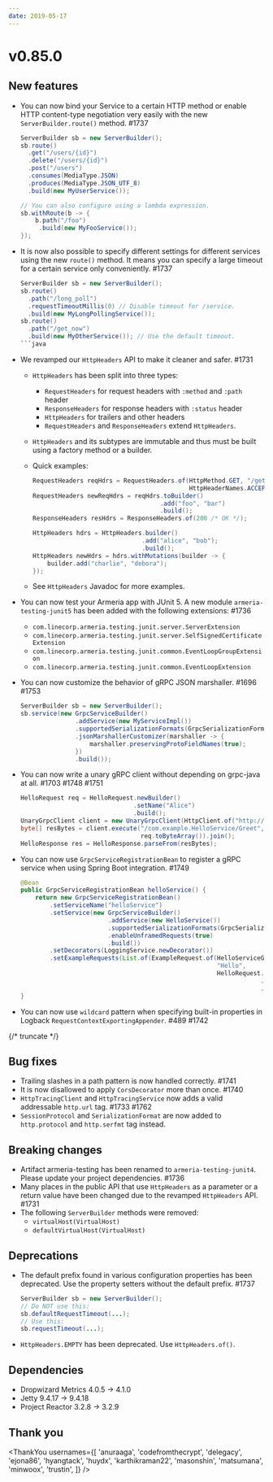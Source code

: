 ```yaml
---
date: 2019-05-17
---
```


# v0.85.0

## New features

- You can now bind your Service to a certain HTTP method or enable HTTP content-type negotiation very easily with the new `ServerBuilder.route()` method. #1737

  ```java
  ServerBuilder sb = new ServerBuilder();
  sb.route()
    .get("/users/{id}")
    .delete("/users/{id}")
    .post("/users")
    .consumes(MediaType.JSON)
    .produces(MediaType.JSON_UTF_8)
    .build(new MyUserService());

  // You can also configure using a lambda expression.
  sb.withRoute(b -> {
      b.path("/foo")
       .build(new MyFooService());
  });
  ```

- It is now also possible to specify different settings for different services using the new `route()` method. It means you can specify a large timeout for a certain service only conveniently. #1737

  ````java
  ServerBuilder sb = new ServerBuilder();
  sb.route()
    .path("/long_poll")
    .requestTimeoutMillis(0) // Disable timeout for /service.
    .build(new MyLongPollingService());
  sb.route()
    .path("/get_now")
    .build(new MyOtherService()); // Use the default timeout.
  ```java

  ````

- We revamped our `HttpHeaders` API to make it cleaner and safer. #1731

  - `HttpHeaders` has been split into three types:
    - `RequestHeaders` for request headers with `:method` and `:path` header
    - `ResponseHeaders` for response headers with `:status` header
    - `HttpHeaders` for trailers and other headers
    - `RequestHeaders` and `ResponseHeaders` extend `HttpHeaders`.
  - `HttpHeaders` and its subtypes are immutable and thus must be built using a factory method or a builder.
  - Quick examples:

    ```java
    RequestHeaders reqHdrs = RequestHeaders.of(HttpMethod.GET, "/get",
                                               HttpHeaderNames.ACCEPT, MediaType.JSON_UTF_8);
    RequestHeaders newReqHdrs = reqHdrs.toBuilder()
                                       .add("foo", "bar")
                                       .build();
    ResponseHeaders resHdrs = ResponseHeaders.of(200 /* OK */);

    HttpHeaders hdrs = HttpHeaders.builder()
                                  .add("alice", "bob");
                                  .build();
    HttpHeaders newHdrs = hdrs.withMutations(builder -> {
        builder.add("charlie", "debora");
    });
    ```

  - See `HttpHeaders` Javadoc for more examples.

- You can now test your Armeria app with JUnit 5. A new module `armeria-testing-junit5` has been added with the following extensions: #1736

  - `com.linecorp.armeria.testing.junit.server.ServerExtension`
  - `com.linecorp.armeria.testing.junit.server.SelfSignedCertificateExtension`
  - `com.linecorp.armeria.testing.junit.common.EventLoopGroupExtension`
  - `com.linecorp.armeria.testing.junit.common.EventLoopExtension`

- You can now customize the behavior of gRPC JSON marshaller. #1696 #1753

  ```java
  ServerBuilder sb = new ServerBuilder();
  sb.service(new GrpcServiceBuilder()
                 .addService(new MyServiceImpl())
                 .supportedSerializationFormats(GrpcSerializationFormats.values())
                 .jsonMarshallerCustomizer(marshaller -> {
                     marshaller.preservingProtoFieldNames(true);
                 })
                 .build());
  ```

- You can now write a unary gRPC client without depending on grpc-java at all. #1703 #1748 #1751

  ```java
  HelloRequest req = HelloRequest.newBuilder()
                                 .setName("Alice")
                                 .build();
  UnaryGrpcClient client = new UnaryGrpcClient(HttpClient.of("http://127.0.0.1:8080"));
  byte[] resBytes = client.execute("/com.example.HelloService/Greet",
                                   req.toByteArray()).join();
  HelloResponse res = HelloResponse.parseFrom(resBytes);
  ```

- You can now use `GrpcServiceRegistrationBean` to register a gRPC service when using Spring Boot integration. #1749

  ```java
  @Bean
  public GrpcServiceRegistrationBean helloService() {
      return new GrpcServiceRegistrationBean()
          .setServiceName("helloService")
          .setService(new GrpcServiceBuilder()
                          .addService(new HelloService())
                          .supportedSerializationFormats(GrpcSerializationFormats.values())
                          .enableUnframedRequests(true)
                          .build())
          .setDecorators(LoggingService.newDecorator())
          .setExampleRequests(List.of(ExampleRequest.of(HelloServiceGrpc.SERVICE_NAME,
                                                        "Hello",
                                                        HelloRequest.newBuilder()
                                                                    .setName("Armeria")
                                                                    .build())));
  }
  ```

- You can now use `wildcard` pattern when specifying built-in properties in Logback `RequestContextExportingAppender`. #489 #1742

{/* truncate */}

## Bug fixes

- Trailing slashes in a path pattern is now handled correctly. #1741
- It is now disallowed to apply `CorsDecorator` more than once. #1740
- `HttpTracingClient` and `HttpTracingService` now adds a valid addressable `http.url` tag. #1733 #1762
- `SessionProtocol` and `SerializationFormat` are now added to `http.protocol` and `http.serfmt` tag instead.

## Breaking changes

- Artifact armeria-testing has been renamed to `armeria-testing-junit4`. Please update your project dependencies. #1736
- Many places in the public API that use `HttpHeaders` as a parameter or a return value have been changed due to the revamped `HttpHeaders` API. #1731
- The following `ServerBuilder` methods were removed:
  - `virtualHost(VirtualHost)`
  - `defaultVirtualHost(VirtualHost)`

## Deprecations

- The default prefix found in various configuration properties has been deprecated. Use the property setters without the default prefix. #1737

  ```java
  ServerBuilder sb = new ServerBuilder();
  // Do NOT use this:
  sb.defaultRequestTimeout(...);
  // Use this:
  sb.requestTimeout(...);
  ```

- `HttpHeaders.EMPTY` has been deprecated. Use `HttpHeaders.of()`.

## Dependencies

- Dropwizard Metrics 4.0.5 -> 4.1.0
- Jetty 9.4.17 -> 9.4.18
- Project Reactor 3.2.8 -> 3.2.9

## Thank you

<ThankYou
  usernames={[
    'anuraaga',
    'codefromthecrypt',
    'delegacy',
    'ejona86',
    'hyangtack',
    'huydx',
    'karthikraman22',
    'masonshin',
    'matsumana',
    'minwoox',
    'trustin',
  ]}
/>
